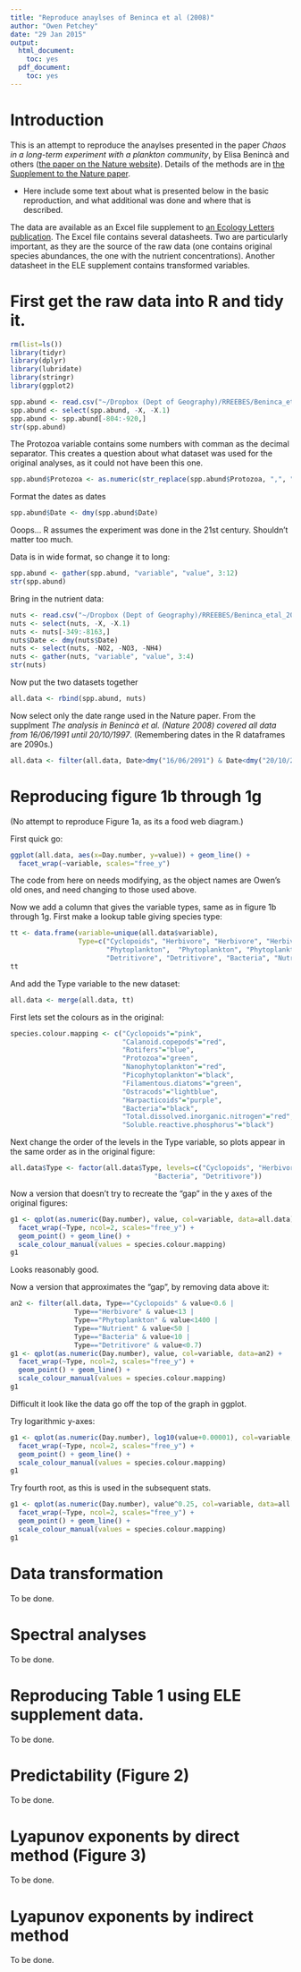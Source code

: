 ```yaml
---
title: "Reproduce anaylses of Beninca et al (2008)"
author: "Owen Petchey"
date: "29 Jan 2015"
output:
  html_document:
    toc: yes
  pdf_document:
    toc: yes
---
```


# Introduction

This is an attempt to reproduce the anaylses presented in the paper *Chaos in a long-term experiment with a plankton community*, by Elisa Benincà and others ([the paper on the Nature website](http://www.nature.com/nature/journal/v451/n7180/abs/nature06512.html)). Details of the methods are in [the Supplement to the Nature paper](http://www.nature.com/nature/journal/v451/n7180/extref/nature06512-s1.pdf).

* Here include some text about what is presented below in the basic reproduction, and what additional was done and where that is described.

The data are available as an Excel file supplement to [an Ecology Letters publication](http://onlinelibrary.wiley.com/doi/10.1111/j.1461-0248.2009.01391.x/abstract). The Excel file contains several datasheets. Two are particularly important, as they are the source of the raw data (one contains original species abundances, the one with the nutrient concentrations). Another datasheet in the ELE supplement contains transformed variables.


# First get the raw data into R and tidy it.

```r
rm(list=ls())
library(tidyr)
library(dplyr)
library(lubridate)
library(stringr)
library(ggplot2)

spp.abund <- read.csv("~/Dropbox (Dept of Geography)/RREEBES/Beninca_etal_2008_Nature/data/species_abundances_original.csv", skip=7, header=T)
spp.abund <- select(spp.abund, -X, -X.1)
spp.abund <- spp.abund[-804:-920,]
str(spp.abund)
```

The Protozoa variable contains some numbers with comman as the decimal separator. This creates a question about what dataset was used for the original analyses, as it could not have been this one.

```r
spp.abund$Protozoa <- as.numeric(str_replace(spp.abund$Protozoa, ",", "."))
```

Format the dates as dates

```r
spp.abund$Date <- dmy(spp.abund$Date)
```

Ooops... R assumes the experiment was done in the 21st century. Shouldn't matter too much.

Data is in wide format, so change it to long:
```r
spp.abund <- gather(spp.abund, "variable", "value", 3:12)
str(spp.abund)
```

Bring in the nutrient data:
```r
nuts <- read.csv("~/Dropbox (Dept of Geography)/RREEBES/Beninca_etal_2008_Nature/data/nutrients_original.csv", skip=7, header=T)
nuts <- select(nuts, -X, -X.1)
nuts <- nuts[-349:-8163,]
nuts$Date <- dmy(nuts$Date)
nuts <- select(nuts, -NO2, -NO3, -NH4)
nuts <- gather(nuts, "variable", "value", 3:4)
str(nuts)
```

Now put the two datasets together
```r
all.data <- rbind(spp.abund, nuts)
```

Now select only the date range used in the Nature paper. From the supplment *The analysis in Benincà et al. (Nature 2008) covered all data from 16/06/1991 until 20/10/1997*. (Remembering dates in the R dataframes are 2090s.)
```r
all.data <- filter(all.data, Date>dmy("16/06/2091") & Date<dmy("20/10/2097"))
```

# Reproducing figure 1b through 1g

(No attempt to reproduce Figure 1a, as its a food web diagram.)

First quick go:
```r
ggplot(all.data, aes(x=Day.number, y=value)) + geom_line() +
  facet_wrap(~variable, scales="free_y")
```

The code from here on needs modifying, as the object names are Owen's old ones, and need changing to those used above.

Now we add a column that gives the variable types, same as in figure 1b through 1g.
First make a lookup table giving species type:
```r
tt <- data.frame(variable=unique(all.data$variable),
                 Type=c("Cyclopoids", "Herbivore", "Herbivore", "Herbivore",
                        "Phytoplankton",  "Phytoplankton", "Phytoplankton",
                        "Detritivore", "Detritivore", "Bacteria", "Nutrient", "Nutrient"))
tt
```

And add the Type variable to the new dataset:
```r
all.data <- merge(all.data, tt)
```

First lets set the colours as in the original:
```r
species.colour.mapping <- c("Cyclopoids"="pink",
                            "Calanoid.copepods"="red",
                            "Rotifers"="blue",
                            "Protozoa"="green",
                            "Nanophytoplankton"="red",
                            "Picophytoplankton"="black",
                            "Filamentous.diatoms"="green",
                            "Ostracods"="lightblue",
                            "Harpacticoids"="purple",
                            "Bacteria"="black",
                            "Total.dissolved.inorganic.nitrogen"="red",
                            "Soluble.reactive.phosphorus"="black")                            
```

Next change the order of the levels in the Type variable, so plots appear in the same order as in the original figure:
```r
all.data$Type <- factor(all.data$Type, levels=c("Cyclopoids", "Herbivore", "Phytoplankton", "Nutrient",
                                    "Bacteria", "Detritivore"))
```


Now a version that doesn't try to recreate the "gap" in the y axes of the original figures:
```r
g1 <- qplot(as.numeric(Day.number), value, col=variable, data=all.data) +
  facet_wrap(~Type, ncol=2, scales="free_y") +
  geom_point() + geom_line() +
  scale_colour_manual(values = species.colour.mapping)
g1
```
Looks reasonably good.

Now a version that approximates the "gap", by removing data above it:
```r
an2 <- filter(all.data, Type=="Cyclopoids" & value<0.6 |
                Type=="Herbivore" & value<13 |
                Type=="Phytoplankton" & value<1400 |
                Type=="Nutrient" & value<50 |
                Type=="Bacteria" & value<10 |
                Type=="Detritivore" & value<0.7) 
g1 <- qplot(as.numeric(Day.number), value, col=variable, data=an2) +
  facet_wrap(~Type, ncol=2, scales="free_y") +
  geom_point() + geom_line() +
  scale_colour_manual(values = species.colour.mapping)
g1
```
Difficult it look like the data go off the top of the graph in ggplot.

Try logarithmic y-axes:
```r
g1 <- qplot(as.numeric(Day.number), log10(value+0.00001), col=variable, data=all.data) +
  facet_wrap(~Type, ncol=2, scales="free_y") +
  geom_point() + geom_line() +
  scale_colour_manual(values = species.colour.mapping)
g1
```

Try fourth root, as this is used in the subsequent stats.
```r
g1 <- qplot(as.numeric(Day.number), value^0.25, col=variable, data=all.data) +
  facet_wrap(~Type, ncol=2, scales="free_y") +
  geom_point() + geom_line() +
  scale_colour_manual(values = species.colour.mapping)
g1
```



# Data transformation

To be done.

# Spectral analyses

To be done.

# Reproducing Table 1 using ELE supplement data.

To be done.

# Predictability (Figure 2)

To be done.

# Lyapunov exponents by direct method (Figure 3)

To be done.

# Lyapunov exponents by indirect method

To be done.


